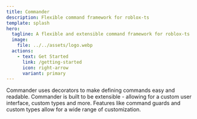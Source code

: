 ```yaml
---
title: Commander
description: Flexible command framework for roblox-ts
template: splash
hero:
  tagline: A flexible and extensible command framework for roblox-ts
  image:
    file: ../../assets/logo.webp
  actions:
    - text: Get Started
      link: /getting-started
      icon: right-arrow
      variant: primary
---
```



<Card title="Installation" icon="rocket">
	<Install />
</Card>

<CardGrid stagger>
	<Card title="Easy to use" icon="pencil">
		Commander uses decorators to make defining commands easy and readable.
	</Card>
	<Card title="Extensible" icon="add-document">
		Commander is built to be extensible - allowing for a custom
		user interface, custom types and more.
	</Card>
	<Card title="Powerful" icon="setting">
		Features like command guards and custom types
		allow for a wide range of customization.
	</Card>
</CardGrid>
